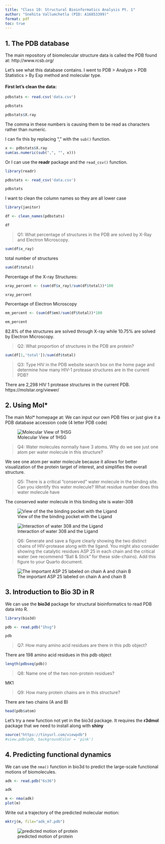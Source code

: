 ```yaml
---
title: "Class 10: Structural Bioinformatics Analysis Pt. 1"
author: "Snehita Vallumchetla (PID: A16853399)"
format: pdf
toc: true
---
```


## 1. The PDB  database

The main repository of biomolecular structure data is called the PDB found at: http://www.rcsb.org/

Let's see what this database contains. I went to PDB > Analyze > PDB Statistics > By Exp method and molecular type. 

#### First let's clean the data: 

```r
pdbstats <- read.csv('data.csv')

pdbstats
```

```r
pdbstats$X.ray
```

The comma in these numbers is causing them to be read as characters rather than numeric. 

I can fix this by replacing "," with the `sub()` function. 

```r
x <- pdbstats$X.ray
sum(as.numeric(sub(",", "", x)))
```

Or I can use the **readr** package and the `read_csv()` function. 

```r
library(readr)

pdbstats <- read_csv('data.csv')

pdbstats
```

I want to clean the column names so they are all lower case

```r
library(janitor)

df <- clean_names(pdbstats)

df
```

>Q1: What percentage of structures in the PDB are solved by X-Ray and Electron Microscopy.

```r
sum(df$x_ray)
```

total number of structures
```r
sum(df$total)
```

Percentage of the X-ray Structures: 

```r
xray_percent <- (sum(df$x_ray)/sum(df$total))*100

xray_percent
```

Percentage of Electron Microscopy

```r
em_percent <- (sum(df$em)/sum(df$total))*100

em_percent
```

82.8% of the structures are solved through X-ray while 10.75% are solved by Electron Microscopy. 

>Q2: What proportion of structures in the PDB are protein?

```r
sum(df[1,'total'])/sum(df$total)
```


>Q3: Type HIV in the PDB website search box on the home page and determine how many HIV-1 protease structures are in the current PDB?

There are 2,298 HIV 1 protease structures in the current PDB. https://molstar.org/viewer/


## 2. Using Mol*

The main Mol* homepage at: 
We can input our own PDB files or just give it a PDB database accession code (4 letter PDB code)

![Molecular View of 1HSG](1HSG.png)

>Q4: Water molecules normally have 3 atoms. Why do we see just one atom per water molecule in this structure?

We see one atom per water molecule because it allows for better visualization of the protein target of interest, and simplifies the overall structure. 

>Q5: There is a critical “conserved” water molecule in the binding site. Can you identify this water molecule? What residue number does this water molecule have

The conserved water molecule in this binding site is water-308

![View of the the binding pocket with the Ligand](bindingpocket.png)

![Interaction of water 308 and the Ligand](water308.png)

>Q6: Generate and save a figure clearly showing the two distinct chains of HIV-protease along with the ligand. You might also consider showing the catalytic residues ASP 25 in each chain and the critical water (we recommend “Ball & Stick” for these side-chains). Add this figure to your Quarto document.

![The important ASP 25 labeled on chain A and chain B](dresidue.png)

## 3. Introduction to Bio 3D in R 

We can use the **bio3d** package for structural bioinformatics to read PDB data into R. 

```r
library(bio3d)

pdb <- read.pdb("1hsg")

pdb
```

>Q7: How many amino acid residues are there in this pdb object? 

There are 198 amino acid residues in this pdb object

```r
length(pdbseq(pdb))
```


>Q8: Name one of the two non-protein residues? 

MK1

>Q9: How many protein chains are in this structure? 

There are two chains (A and B)

```r
head(pdb$atom)
```

Let's try a new function not yet in the bio3d package. It requires the **r3dmol** package that we need to install along with **shiny**

```r
source("https://tinyurl.com/viewpdb")
#view.pdb(pdb, backgroundColor = 'pink')
```

## 4. Predicting functional dynamics

We can use the `nma()` function in bio3d to predict the large-scale functional motions of biomolecules. 

```r
adk <- read.pdb("6s36")

adk
```

```r
m <- nma(adk)
plot(m)
```

Write out a trajectory of the predicted molecular motion:
```r
mktrj(m, file="adk_m7.pdb")
```

![predicted motion of protein](ADK_M7.PDB.png)






